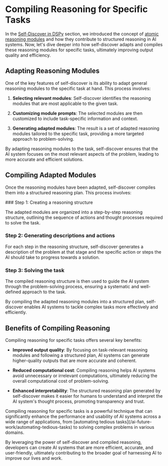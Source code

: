
# Compiling Reasoning for Specific Tasks

In the [Self-Discover in DSPy](/self-discover-dspy) section, we introduced the concept of [atomic reasoning modules](/self-discover-dspy/atomic-reasoning-modules) and how they contribute to structured reasoning in AI systems. Now, let's dive deeper into how self-discover adapts and compiles these reasoning modules for specific tasks, ultimately improving output quality and efficiency.

## Adapting Reasoning Modules

One of the key features of self-discover is its ability to adapt general reasoning modules to the specific task at hand. This process involves:

1. **Selecting relevant modules**: Self-discover identifies the reasoning modules that are most applicable to the given task.

2. **Customizing module prompts**: The selected modules are then customized to include task-specific information and context.

3. **Generating adapted modules**: The result is a set of adapted reasoning modules tailored to the specific task, providing a more targeted approach to problem-solving.

<Callout emoji="💡">
By adapting reasoning modules to the task, self-discover ensures that the AI system focuses on the most relevant aspects of the problem, leading to more accurate and efficient solutions.
</Callout>

## Compiling Adapted Modules

Once the reasoning modules have been adapted, self-discover compiles them into a structured reasoning plan. This process involves:

<Steps>
### Step 1: Creating a reasoning structure

The adapted modules are organized into a step-by-step reasoning structure, outlining the sequence of actions and thought processes required to solve the task.

### Step 2: Generating descriptions and actions

For each step in the reasoning structure, self-discover generates a description of the problem at that stage and the specific action or steps the AI should take to progress towards a solution.

### Step 3: Solving the task

The compiled reasoning structure is then used to guide the AI system through the problem-solving process, ensuring a systematic and well-defined approach to the task.
</Steps>

By compiling the adapted reasoning modules into a structured plan, self-discover enables AI systems to tackle complex tasks more effectively and efficiently.

## Benefits of Compiling Reasoning

Compiling reasoning for specific tasks offers several key benefits:

- **Improved output quality**: By focusing on task-relevant reasoning modules and following a structured plan, AI systems can generate higher-quality outputs that are more accurate and coherent.

- **Reduced computational cost**: Compiling reasoning helps AI systems avoid unnecessary or irrelevant computations, ultimately reducing the overall computational cost of problem-solving.

- **Enhanced interpretability**: The structured reasoning plan generated by self-discover makes it easier for humans to understand and interpret the AI system's thought process, promoting transparency and trust.

<Callout emoji="🚀">
Compiling reasoning for specific tasks is a powerful technique that can significantly enhance the performance and usability of AI systems across a wide range of applications, from [automating tedious tasks](/ai-future-work/automating-tedious-tasks) to solving complex problems in various domains.
</Callout>

By leveraging the power of self-discover and compiled reasoning, developers can create AI systems that are more efficient, accurate, and user-friendly, ultimately contributing to the broader goal of harnessing AI to improve our lives and work.